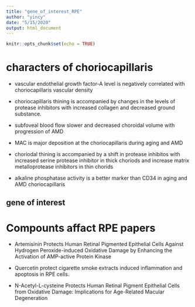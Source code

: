 ```yaml
---
title: "gene_of_interest_RPE"
author: "yincy"
date: "5/15/2020"
output: html_document
---
```


```r
knitr::opts_chunk$set(echo = TRUE)
```


# characters of choriocapillaris  

+ vascular endothelial growth factor-A level is negatively correlated with choriocapillaris vascular density  

+ choriocapillaris thining is accompanied by changes in the levels of protease inhibitors with increased collagen and decreased ground substance.  

+ subfoveal blood flow slower and decreased choroidal volume with progression of AMD   

+ MAC is major deposition at the choriocapillaris during aging and AMD  

+ choriodal thining is accompanied by a shift in protease inhibitos with increased serine protease inhibitor in thick choriods and increase matrix metalloprotease inhibitors in thin chorids  

+ alkaline phosphatase activity is a better marker than CD34 in aging and AMD choriocapillaris  

## gene of interest  

# Compounts affact RPE papers  
 + Artemisinin Protects Human Retinal Pigmented Epithelial Cells Against Hydrogen Peroxide-induced Oxidative Damage by Enhancing the Activation of AMP-active Protein Kinase  
+ Quercetin protect cigarette smoke extracts induced inflammation and apoptosis in RPE cells.  

+ N-Acetyl-L-cysteine Protects Human Retinal Pigment Epithelial Cells from Oxidative Damage: Implications for Age-Related Macular Degeneration  








